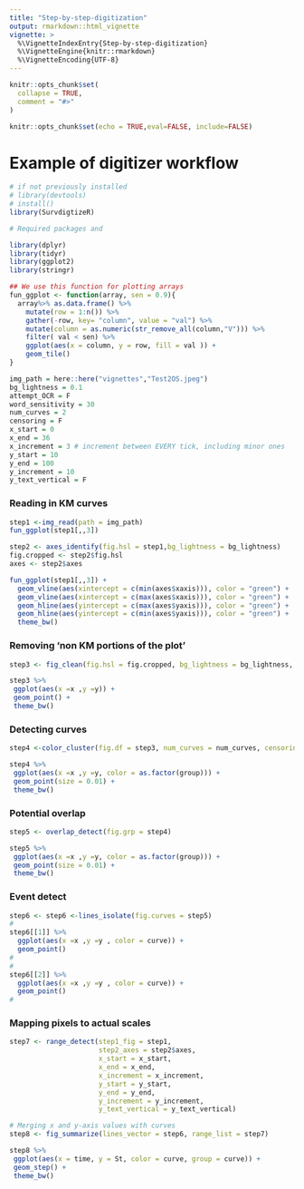 ```yaml
---
title: "Step-by-step-digitization"
output: rmarkdown::html_vignette
vignette: >
  %\VignetteIndexEntry{Step-by-step-digitization}
  %\VignetteEngine{knitr::rmarkdown}
  %\VignetteEncoding{UTF-8}
---
```


```r
knitr::opts_chunk$set(
  collapse = TRUE,
  comment = "#>"
)
```

```r
knitr::opts_chunk$set(echo = TRUE,eval=FALSE, include=FALSE)
```

# Example of digitizer workflow

```r
# if not previously installed 
# library(devtools)
# install()
library(SurvdigtizeR)
```

```r
# Required packages and 

library(dplyr)
library(tidyr)
library(ggplot2)
library(stringr)

## We use this function for plotting arrays
fun_ggplot <- function(array, sen = 0.9){
  array%>% as.data.frame() %>%
    mutate(row = 1:n()) %>%
    gather(-row, key= "column", value = "val") %>%
    mutate(column = as.numeric(str_remove_all(column,"V"))) %>%
    filter( val < sen) %>% 
    ggplot(aes(x = column, y = row, fill = val )) +
    geom_tile() 
}
```




```r
img_path = here::here("vignettes","Test2OS.jpeg")
bg_lightness = 0.1
attempt_OCR = F
word_sensitivity = 30
num_curves = 2
censoring = F
x_start = 0
x_end = 36
x_increment = 3 # increment between EVERY tick, including minor ones
y_start = 10
y_end = 100
y_increment = 10
y_text_vertical = F
```

### Reading in KM curves

```r

step1 <-img_read(path = img_path)
fun_ggplot(step1[,,3])

```

```r
step2 <- axes_identify(fig.hsl = step1,bg_lightness = bg_lightness)
fig.cropped <- step2$fig.hsl
axes <- step2$axes

fun_ggplot(step1[,,3]) +
  geom_vline(aes(xintercept = c(min(axes$xaxis))), color = "green") +
  geom_vline(aes(xintercept = c(max(axes$xaxis))), color = "green") +
  geom_hline(aes(yintercept = c(max(axes$yaxis))), color = "green") +
  geom_hline(aes(yintercept = c(min(axes$yaxis))), color = "green") +
  theme_bw()

```

### Removing 'non KM portions of the plot'

```r

step3 <- fig_clean(fig.hsl = fig.cropped, bg_lightness = bg_lightness, attempt_OCR = attempt_OCR, word_sensitivity = word_sensitivity )

step3 %>%
 ggplot(aes(x =x ,y =y)) +
 geom_point() +
 theme_bw()

```
### Detecting curves

```r

step4 <-color_cluster(fig.df = step3, num_curves = num_curves, censoring = censoring)

step4 %>%
 ggplot(aes(x =x ,y =y, color = as.factor(group))) +
 geom_point(size = 0.01) +
 theme_bw()

```

### Potential overlap

```r
step5 <- overlap_detect(fig.grp = step4)

step5 %>%
 ggplot(aes(x =x ,y =y, color = as.factor(group))) +
 geom_point(size = 0.01) +
 theme_bw()

```

### Event detect

```r
step6 <- step6 <-lines_isolate(fig.curves = step5)
#
step6[[1]] %>%
  ggplot(aes(x =x ,y =y , color = curve)) +
  geom_point()
# 
# 
step6[[2]] %>%
  ggplot(aes(x =x ,y =y , color = curve)) +
  geom_point()
# 
```

### Mapping pixels to actual scales

```r
step7 <- range_detect(step1_fig = step1,
                      step2_axes = step2$axes,
                      x_start = x_start,
                      x_end = x_end,
                      x_increment = x_increment,
                      y_start = y_start,
                      y_end = y_end,
                      y_increment = y_increment,
                      y_text_vertical = y_text_vertical)

```

```r
# Merging x and y-axis values with curves
step8 <- fig_summarize(lines_vector = step6, range_list = step7)

step8 %>%
 ggplot(aes(x = time, y = St, color = curve, group = curve)) +
 geom_step() +
 theme_bw()

```
